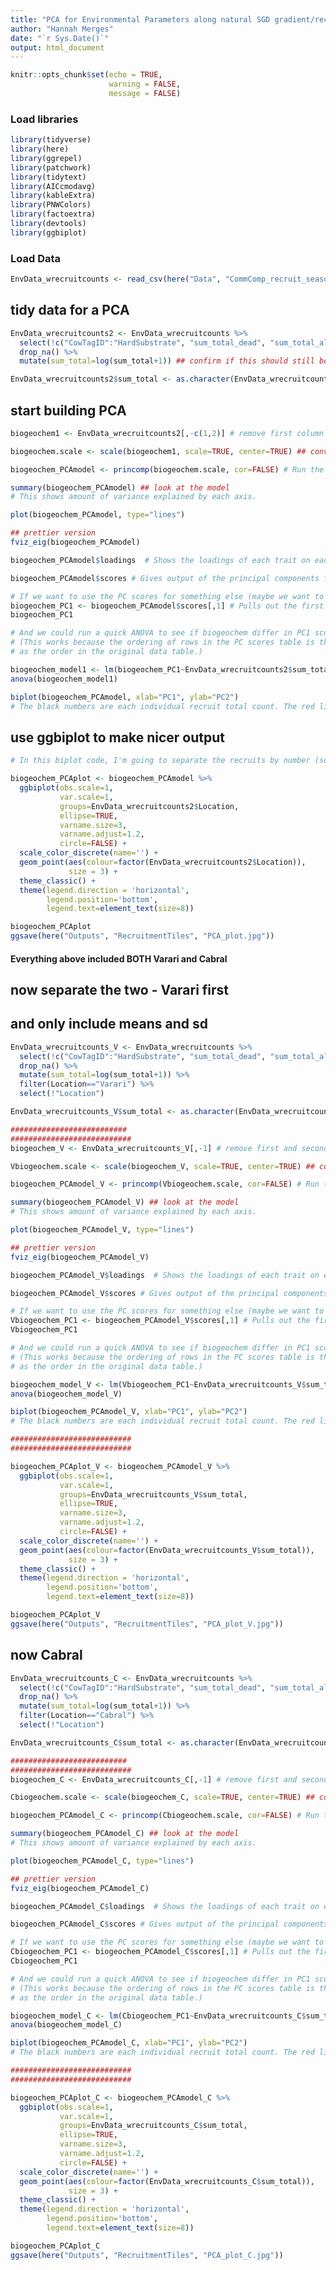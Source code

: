 ```yaml
---
title: "PCA for Environmental Parameters along natural SGD gradient/recruitment tiles"
author: "Hannah Merges"
date: "`r Sys.Date()`"
output: html_document
---
```


```r
knitr::opts_chunk$set(echo = TRUE, 
                      warning = FALSE, 
                      message = FALSE)
```

### Load libraries 
```r
library(tidyverse)
library(here)
library(ggrepel)
library(patchwork)
library(tidytext)
library(AICcmodavg)
library(kableExtra)
library(PNWColors)
library(factoextra)
library(devtools)
library(ggbiplot)
```

### Load Data
```r
EnvData_wrecruitcounts <- read_csv(here("Data", "CommComp_recruit_seasonavg_envdata.csv"))

```

## tidy data for a PCA 
```r
EnvData_wrecruitcounts2 <- EnvData_wrecruitcounts %>% 
  select(!c("CowTagID":"HardSubstrate", "sum_total_dead", "sum_total_alive", "sal_max":"ammonia_CV")) %>% 
  drop_na() %>% 
  mutate(sum_total=log(sum_total+1)) ## confirm if this should still be logged 

EnvData_wrecruitcounts2$sum_total <- as.character(EnvData_wrecruitcounts2$sum_total)
```

## start building PCA 
```r

biogeochem1 <- EnvData_wrecruitcounts2[,-c(1,2)] # remove first column so it is just biogeochem data to get PCs

biogeochem.scale <- scale(biogeochem1, scale=TRUE, center=TRUE) ## convert all data to z-scores 

biogeochem_PCAmodel <- princomp(biogeochem.scale, cor=FALSE) # Run the PCA with `princomp()`

summary(biogeochem_PCAmodel) ## look at the model
# This shows amount of variance explained by each axis.

plot(biogeochem_PCAmodel, type="lines")

## prettier version 
fviz_eig(biogeochem_PCAmodel)

biogeochem_PCAmodel$loadings  # Shows the loadings of each trait on each PC 

biogeochem_PCAmodel$scores # Gives output of the principal components for each individual

# If we want to use the PC scores for something else (maybe we want to use PC1 to run an ANOVA?), then we can pull out that vector.
biogeochem_PC1 <- biogeochem_PCAmodel$scores[,1] # Pulls out the first column of the table 
biogeochem_PC1

# And we could run a quick ANOVA to see if biogeochem differ in PC1 scores. 
# (This works because the ordering of rows in the PC scores table is the same 
# as the order in the original data table.)

biogeochem_model1 <- lm(biogeochem_PC1~EnvData_wrecruitcounts2$sum_total*EnvData_wrecruitcounts2$Location)
anova(biogeochem_model1)

biplot(biogeochem_PCAmodel, xlab="PC1", ylab="PC2")
# The black numbers are each individual recruit total count. The red lines are the vectors for each biogeochem parameter 

```


## use ggbiplot to make nicer output 
```r
# In this biplot code, I'm going to separate the recruits by number (so use non-subsetted data file). use the original file to refer to recruits, but the PCA data for everything else. I'm also going to put confidence intervals around the recruit counts 

biogeochem_PCAplot <- biogeochem_PCAmodel %>% 
  ggbiplot(obs.scale=1, 
           var.scale=1, 
           groups=EnvData_wrecruitcounts2$Location, 
           ellipse=TRUE, 
           varname.size=3, 
           varname.adjust=1.2, 
           circle=FALSE) +
  scale_color_discrete(name='') +
  geom_point(aes(colour=factor(EnvData_wrecruitcounts2$Location)), 
             size = 3) + 
  theme_classic() +
  theme(legend.direction = 'horizontal', 
        legend.position='bottom', 
        legend.text=element_text(size=8))

biogeochem_PCAplot
ggsave(here("Outputs", "RecruitmentTiles", "PCA_plot.jpg")) 


```


#### Everything above included BOTH Varari and Cabral 
## now separate the two - Varari first 
## and only include means and sd
```r

EnvData_wrecruitcounts_V <- EnvData_wrecruitcounts %>% 
  select(!c("CowTagID":"HardSubstrate", "sum_total_dead", "sum_total_alive", "sal_max":"ammonia_CV")) %>% 
  drop_na() %>% 
  mutate(sum_total=log(sum_total+1)) %>% 
  filter(Location=="Varari") %>% 
  select(!"Location")

EnvData_wrecruitcounts_V$sum_total <- as.character(EnvData_wrecruitcounts_V$sum_total)

##########################
###########################
biogeochem_V <- EnvData_wrecruitcounts_V[,-1] # remove first and second columns so it is just biogeochem data to get PCs

Vbiogeochem.scale <- scale(biogeochem_V, scale=TRUE, center=TRUE) ## convert all data to z-scores 

biogeochem_PCAmodel_V <- princomp(Vbiogeochem.scale, cor=FALSE) # Run the PCA with `princomp()`

summary(biogeochem_PCAmodel_V) ## look at the model
# This shows amount of variance explained by each axis.

plot(biogeochem_PCAmodel_V, type="lines")

## prettier version 
fviz_eig(biogeochem_PCAmodel_V)

biogeochem_PCAmodel_V$loadings  # Shows the loadings of each trait on each PC 

biogeochem_PCAmodel_V$scores # Gives output of the principal components for each individual

# If we want to use the PC scores for something else (maybe we want to use PC1 to run an ANOVA?), then we can pull out that vector.
Vbiogeochem_PC1 <- biogeochem_PCAmodel_V$scores[,1] # Pulls out the first column of the table 
Vbiogeochem_PC1

# And we could run a quick ANOVA to see if biogeochem differ in PC1 scores. 
# (This works because the ordering of rows in the PC scores table is the same 
# as the order in the original data table.)

biogeochem_model_V <- lm(Vbiogeochem_PC1~EnvData_wrecruitcounts_V$sum_total)
anova(biogeochem_model_V)

biplot(biogeochem_PCAmodel_V, xlab="PC1", ylab="PC2")
# The black numbers are each individual recruit total count. The red lines are the vectors for each biogeochem parameter 

###########################
###########################

biogeochem_PCAplot_V <- biogeochem_PCAmodel_V %>% 
  ggbiplot(obs.scale=1, 
           var.scale=1, 
           groups=EnvData_wrecruitcounts_V$sum_total, 
           ellipse=TRUE, 
           varname.size=3, 
           varname.adjust=1.2, 
           circle=FALSE) +
  scale_color_discrete(name='') +
  geom_point(aes(colour=factor(EnvData_wrecruitcounts_V$sum_total)), 
             size = 3) + 
  theme_classic() +
  theme(legend.direction = 'horizontal', 
        legend.position='bottom', 
        legend.text=element_text(size=8)) 

biogeochem_PCAplot_V
ggsave(here("Outputs", "RecruitmentTiles", "PCA_plot_V.jpg")) 

```

## now Cabral 
```r

EnvData_wrecruitcounts_C <- EnvData_wrecruitcounts %>% 
  select(!c("CowTagID":"HardSubstrate", "sum_total_dead", "sum_total_alive", "sal_max":"ammonia_CV")) %>% 
  drop_na() %>% 
  mutate(sum_total=log(sum_total+1)) %>% 
  filter(Location=="Cabral") %>% 
  select(!"Location")

EnvData_wrecruitcounts_C$sum_total <- as.character(EnvData_wrecruitcounts_C$sum_total)

##########################
###########################
biogeochem_C <- EnvData_wrecruitcounts_C[,-1] # remove first and second columns so it is just biogeochem data to get PCs

Cbiogeochem.scale <- scale(biogeochem_C, scale=TRUE, center=TRUE) ## convert all data to z-scores 

biogeochem_PCAmodel_C <- princomp(Cbiogeochem.scale, cor=FALSE) # Run the PCA with `princomp()`

summary(biogeochem_PCAmodel_C) ## look at the model
# This shows amount of variance explained by each axis.

plot(biogeochem_PCAmodel_C, type="lines")

## prettier version 
fviz_eig(biogeochem_PCAmodel_C)

biogeochem_PCAmodel_C$loadings  # Shows the loadings of each trait on each PC 

biogeochem_PCAmodel_C$scores # Gives output of the principal components for each individual

# If we want to use the PC scores for something else (maybe we want to use PC1 to run an ANOVA?), then we can pull out that vector.
Cbiogeochem_PC1 <- biogeochem_PCAmodel_C$scores[,1] # Pulls out the first column of the table 
Cbiogeochem_PC1

# And we could run a quick ANOVA to see if biogeochem differ in PC1 scores. 
# (This works because the ordering of rows in the PC scores table is the same 
# as the order in the original data table.)

biogeochem_model_C <- lm(Cbiogeochem_PC1~EnvData_wrecruitcounts_C$sum_total)
anova(biogeochem_model_C)

biplot(biogeochem_PCAmodel_C, xlab="PC1", ylab="PC2")
# The black numbers are each individual recruit total count. The red lines are the vectors for each biogeochem parameter 

###########################
###########################

biogeochem_PCAplot_C <- biogeochem_PCAmodel_C %>% 
  ggbiplot(obs.scale=1, 
           var.scale=1, 
           groups=EnvData_wrecruitcounts_C$sum_total, 
           ellipse=TRUE, 
           varname.size=3, 
           varname.adjust=1.2, 
           circle=FALSE) +
  scale_color_discrete(name='') +
  geom_point(aes(colour=factor(EnvData_wrecruitcounts_C$sum_total)), 
             size = 3) + 
  theme_classic() +
  theme(legend.direction = 'horizontal', 
        legend.position='bottom', 
        legend.text=element_text(size=8)) 

biogeochem_PCAplot_C
ggsave(here("Outputs", "RecruitmentTiles", "PCA_plot_C.jpg")) 



```












